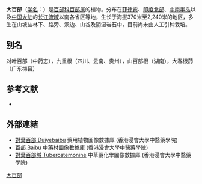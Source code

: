 {{Speciesbox
| name = 大百部
| status = 
| status_system = 
| image =
| genus = Stemona
| species = tuberosa
| authority = Lour.
}}

'''大百部'''（[[学名|学名]]：{{lang|la|''Stemona tuberosa''}}）是[[百部科|百部科]][[百部属|百部属]]的植物。分布在[[菲律宾|菲律宾]]、[[印度北部|印度北部]]、[[中南半岛|中南半岛]]以及[[中国大陆|中国大陆]]的[[长江流域|长江流域]]以南各省区等地，生长于海拔370米至2,240米的地区，多生在山坡丛林下、路旁、溪边、山谷及阴湿岩石中，目前尚未由人工引种栽培。

== 别名 ==
对叶百部（中药志），九重根（四川、云南、贵州），山百部根（湖南），大春根药（广东梅县）

== 参考文献 ==
<div class="references-small">
* {{cite web| url =http://www.bioinfo.cn/db05/KmzwSpecies.php?action=view&id=21828| title =大百部| work =《中国高等植物数据库全库》| publisher =中国科学院微生物研究所| author =昆明植物研究所| accessdate =2009-02-25| deadurl =yes| archiveurl =https://web.archive.org/web/20160305065753/http://www.bioinfo.cn/db05/KmzwSpecies.php?action=view&id=21828| archivedate =2016-03-05}}
</div>

==外部連結==
* [http://libproject.hkbu.edu.hk/was40/detail?lang=ch&channelid=1288&searchword=herb_id=D00488 對葉百部 Duiyebaibu]{{Wayback|url=http://libproject.hkbu.edu.hk/was40/detail?lang=ch&channelid=1288&searchword=herb_id=D00488 |date=20131004220342 }} 藥用植物圖像數據庫 (香港浸會大學中醫藥學院) {{zh}}{{en}}
* [http://libproject.hkbu.edu.hk/was40/detail?channelid=47953&searchword=pid=B00022 百部 Baibu]{{Wayback|url=http://libproject.hkbu.edu.hk/was40/detail?channelid=47953&searchword=pid=B00022 |date=20131004214216 }} 中藥材圖像數據庫 (香港浸會大學中醫藥學院) {{zh}}{{en}}
* [http://libproject.hkbu.edu.hk/was40/detail?channelid=22253&lang=cht&searchword=code=P00406 對葉百部堿 Tuberostemonine]{{Wayback|url=http://libproject.hkbu.edu.hk/was40/detail?channelid=22253&lang=cht&searchword=code=P00406 |date=20160304125014 }} 中草藥化學圖像數據庫 (香港浸會大學中醫藥學院) {{zh}}{{en}}
{{Taxonbar|from=Q2249619}}

[[Category:百部属|大百部]]


{{植物小作品}}